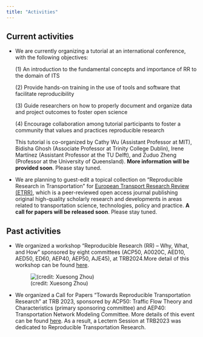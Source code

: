 ```yaml
---
title: "Activities"
---
```


## Current activities

-   We are currently organizing a tutorial at an international conference, with the following objectives:

    \(1\) An introduction to the fundamental concepts and importance of RR to the domain of ITS

    \(2\) Provide hands-on training in the use of tools and software that facilitate reproducibility

    \(3\) Guide researchers on how to properly document and organize data and project outcomes to foster open science

    \(4\) Encourage collaboration among tutorial participants to foster a community that values and practices reproducible research

    This tutorial is co-organized by Cathy Wu (Assistant Professor at MIT), Bidisha Ghosh (Associate Professor at Trinity College Dublin), Irene Martínez (Assistant Professor at the TU Delft), and Zuduo Zheng (Professor at the University of Queensland). **More information will be provided soon**. Please stay tuned.

-   We are planning to guest-edit a topical collection on “Reproducible Research in Transportation” for [European Transport Research Review (ETRR)](https://etrr.springeropen.com/), which is a peer-reviewed open access journal publishing original high-quality scholarly research and developments in areas related to transportation science, technologies, policy and practice. **A call for papers will be released soon**. Please stay tuned.

## Past activities

-   We organized a workshop "Reproducible Research (RR) – Why, What, and How" sponsored by eight committees (ACP50, A0020C, AED10, AED50, ED60, AEP40, AEP50, AJE45), at TRB2024.More detail of this workshop can be found [here](http://www.connectedandautonomoustransport.com/uploads/2/5/2/6/25268286/acp50-reproducible-research.pdf).

    ![(credit: Xuesong Zhou)](images/mmexport1718014071196.jpg)

-   We organized a Call for Papers "Towards Reproducible Transportation Research" at TRB 2023, sponsored by ACP50: Traffic Flow Theory and Characteristics (primary sponsoring committee) and AEP40: Transportation Network Modeling Committee. More details of this event can be found [here](http://www.connectedandautonomoustransport.com/uploads/2/5/2/6/25268286/call_for_paper_reproducible_research_in_transportation_research_final.pdf). As a result, a Lectern Session at TRB2023 was dedicated to Reproducible Transportation Research.
